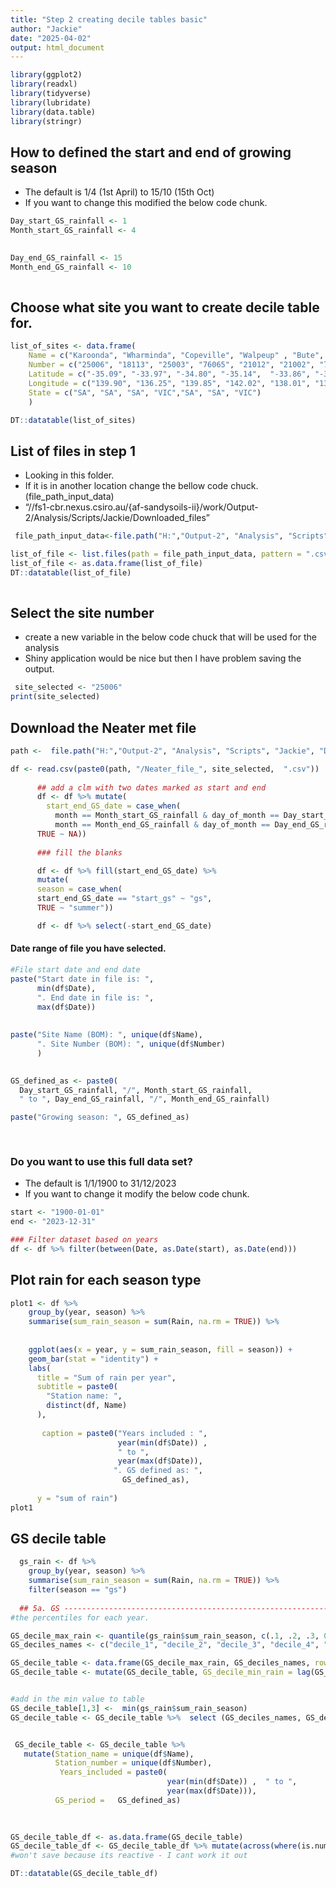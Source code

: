 ```yaml
---
title: "Step 2 creating decile tables basic"
author: "Jackie"
date: "2025-04-02"
output: html_document
---
```


```r
library(ggplot2)
library(readxl)
library(tidyverse)
library(lubridate)
library(data.table)
library(stringr)
```

## How to defined the start and end of growing season
* The default is 1/4 (1st April) to 15/10 (15th Oct)
* If you want to change this modified the below code chunk.

```r


Day_start_GS_rainfall <- 1
Month_start_GS_rainfall <- 4
    

Day_end_GS_rainfall <- 15
Month_end_GS_rainfall <- 10
      

```

## Choose what site you want to create decile table for.


```r
list_of_sites <- data.frame(
    Name = c("Karoonda", "Wharminda", "Copeville", "Walpeup" , "Bute", "Balaklava", "Annuello"), ### add more here when you have the info
    Number = c("25006", "18113", "25003", "76065", "21012", "21002", "76000"),
    Latitude = c("-35.09", "-33.97", "-34.80", "-35.14",  "-33.86", "-34.14", "-34.85"),
    Longitude = c("139.90", "136.25", "139.85", "142.02", "138.01", "138.42", "142.78"),
    State = c("SA", "SA", "SA", "VIC","SA", "SA", "VIC")
    )

DT::datatable(list_of_sites)

```


## List of files in step 1
* Looking in this folder.
* If it is in another location change the bellow code chuck.(file_path_input_data)
* "//fs1-cbr.nexus.csiro.au/{af-sandysoils-ii}/work/Output-2/Analysis/Scripts/Jackie/Downloaded_files"

```r

 file_path_input_data<-file.path("H:","Output-2", "Analysis", "Scripts", "Jackie", "Downloaded_files")

list_of_file <- list.files(path = file_path_input_data, pattern = ".csv")
list_of_file <- as.data.frame(list_of_file)
DT::datatable(list_of_file)
 
```

## Select the site number
* create a new variable in the below code chuck that will be used for the analysis
* Shiny application would be nice but then I have problem saving the output.

```r
 site_selected <- "25006"
print(site_selected)
```
## Download the **Neater met file**  

```r

path <-  file.path("H:","Output-2", "Analysis", "Scripts", "Jackie", "Downloaded_files")

df <- read.csv(paste0(path, "/Neater_file_", site_selected,  ".csv")) 
     
      ## add a clm with two dates marked as start and end
      df <- df %>% mutate(
        start_end_GS_date = case_when(
          month == Month_start_GS_rainfall & day_of_month == Day_start_GS_rainfall ~ "start_gs",
          month == Month_end_GS_rainfall & day_of_month == Day_end_GS_rainfall ~ "end_gs",
      TRUE ~ NA))
      
      ### fill the blanks

      df <- df %>% fill(start_end_GS_date) %>%
      mutate(
      season = case_when(
      start_end_GS_date == "start_gs" ~ "gs",
      TRUE ~ "summer"))

      df <- df %>% select(-start_end_GS_date)
``` 

#### Date range of file you have selected.
```r

#File start date and end date
paste("Start date in file is: ",
      min(df$Date),
      ". End date in file is: ",
      max(df$Date))
      
 
paste("Site Name (BOM): ", unique(df$Name),
      ". Site Number (BOM): ", unique(df$Number)
      )
           

GS_defined_as <- paste0(
  Day_start_GS_rainfall, "/", Month_start_GS_rainfall,
  " to ", Day_end_GS_rainfall, "/", Month_end_GS_rainfall)

paste("Growing season: ", GS_defined_as)
                
      
```  

### Do you want to use this full data set?
* The default is 1/1/1900 to 31/12/2023
* If you want to change it modify the below code chunk.

```r
start <- "1900-01-01"
end <- "2023-12-31"

### Filter dataset based on years 
df <- df %>% filter(between(Date, as.Date(start), as.Date(end)))

```

## Plot rain for each season type

```r


plot1 <- df %>%
    group_by(year, season) %>%
    summarise(sum_rain_season = sum(Rain, na.rm = TRUE)) %>%
    
    
    ggplot(aes(x = year, y = sum_rain_season, fill = season)) +
    geom_bar(stat = "identity") +
    labs(
      title = "Sum of rain per year",
      subtitle = paste0(
        "Station name: ",
        distinct(df, Name)
      ),
      
       caption = paste0("Years included : ",
                        year(min(df$Date)) ,
                        " to ",
                        year(max(df$Date)),
                       ". GS defined as: ", 
                         GS_defined_as),
      
      y = "sum of rain")
plot1

```

## GS decile table 

```r



  
  gs_rain <- df %>%
    group_by(year, season) %>%
    summarise(sum_rain_season = sum(Rain, na.rm = TRUE)) %>%
    filter(season == "gs")
  
  ## 5a. GS ----------------------------------------------------------------------
#the percentiles for each year.

GS_decile_max_rain <- quantile(gs_rain$sum_rain_season, c(.1, .2, .3, 0.4, 0.5, 0.6, 0.7, 0.8, 0.9, 1.0))
GS_deciles_names <- c("decile_1", "decile_2", "decile_3", "decile_4", "decile_5", "decile_6", "decile_7", "decile_8", "decile_9", "decile_10")

GS_decile_table <- data.frame(GS_decile_max_rain, GS_deciles_names, row.names = NULL)
GS_decile_table <- mutate(GS_decile_table, GS_decile_min_rain = lag(GS_decile_max_rain+0.1))


#add in the min value to table
GS_decile_table[1,3] <-  min(gs_rain$sum_rain_season)
GS_decile_table <- GS_decile_table %>%  select (GS_deciles_names, GS_decile_min_rain, GS_decile_max_rain)


 GS_decile_table <- GS_decile_table %>% 
   mutate(Station_name = unique(df$Name),
          Station_number = unique(df$Number),
           Years_included = paste0(
                                   year(min(df$Date)) ,  " to ", 
                                   year(max(df$Date))),
          GS_period =   GS_defined_as)
          
                         

GS_decile_table_df <- as.data.frame(GS_decile_table)
GS_decile_table_df <- GS_decile_table_df %>% mutate(across(where(is.numeric), round, 2))
#won't save because its reactive - I cant work it out

DT::datatable(GS_decile_table_df)

```